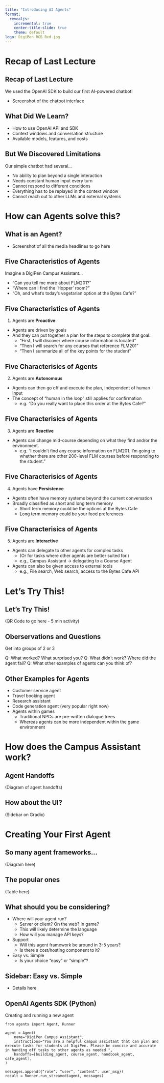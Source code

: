 ```yaml
---
title: "Introducing AI Agents"
format: 
  revealjs:
    incremental: true
    center-title-slide: true
    theme: default
logo: DigiPen_RGB_Red.jpg
---
```


# Recap of Last Lecture 

## Recap of Last Lecture

We used the OpenAI SDK to build our first AI-powered chatbot!

::: {.fragment}
- Screenshot of the chatbot interface
:::

## What Did We Learn?

::: {.incremental}
- How to use OpenAI API and SDK
- Context windows and conversation structure
- Available models, features, and costs
:::

## But We Discovered Limitations

Our simple chatbot had several...

- No ability to plan beyond a single interaction
- Needs constant human input every turn
- Cannot respond to different conditions
- Everything has to be replayed in the context window
- Cannot reach out to other LLMs and external systems

# How can Agents solve this?

## What is an Agent?

- Screenshot of all the media headlines to go here

## Five Characteristics of Agents

Imagine a DigiPen Campus Assistant...

- "Can you tell me more about FLM201?"
- "Where can I find the 'Hopper' room?"
- "Oh, and what's today's vegetarian option at the Bytes Cafe?"

## Five Characteristics of Agents

1. Agents are **Proactive**

- Agents are driven by goals
- And they can put together a plan for the steps to complete that goal.
  - "First, I will discover where course information is located"
  - "Then I will search for any courses that reference FLM201"
  - "Then I summarize all of the key points for the student"

## Five Characterisics of Agents

2. Agents are **Autonomous**

- Agents can then go off and execute the plan, independent of human input
- The concept of "human in the loop" still applies for confirmation
  - e.g. "Do you really want to place this order at the Bytes Cafe?"

## Five Characterisics of Agents

3. Agents are **Reactive**

- Agents can change mid-course depending on what they find and/or the environment.
  - e.g. "I couldn't find any course information on FLM201. I'm going to whether there are other 200-level FLM courses before responding to the student."

## Five Characterisics of Agents

4. Agents have **Persistence**

- Agents often have memory systems beyond the current conversation
- Broadly classified as short and long term memory 
  - Short term memory could be the options at the Bytes Cafe
  - Long term memory could be your food preferences

## Five Characterisics of Agents

5. Agents are **Interactive**

- Agents can delegate to other agents for complex tasks
  - (Or for tasks where other agents are better suited for.)
  - e.g., Campus Assistant -> delegating to a Course Agent
- Agents can also be given access to external tools
  - e.g., File search, Web search, access to the Bytes Cafe API

# Let's Try This!

## Let's Try This!

(QR Code to go here - 5 min activity)

## Oberservations and Questions

Get into groups of 2 or 3

Q: What worked? What surprised you?
Q: What didn't work? Where did the agent fail?
Q: What other examples of agents can you think of?

## Other Examples for Agents

- Customer service agent
- Travel booking agent
- Research assistant
- Code generation agent (very popular right now)
- Agents within games
  - Traditional NPCs are pre-written dialogue trees
  - Whereas agents can be more independent within the game environment

# How does the Campus Assistant work?

## Agent Handoffs

(Diagram of agent handoffs)

## How about the UI?

(Sidebar on Gradio)

# Creating Your First Agent

## So many agent frameworks...

(Diagram here)

## The popular ones

(Table here)

## What should you be considering?

- Where will your agent run?
  - Server or client? On the web? In game?
  - This will likely determine the language
  - How will you manage API keys?
- Support
  - Will this agent framework be around in 3-5 years?
  - Is there a cost/hosting component to it?
- Easy vs. Simple
  - Is your choice "easy" or "simple"?

## Sidebar: Easy vs. Simple

- Details here

## OpenAI Agents SDK (Python)

Creating and running a new agent

```.python
from agents import Agent, Runner

agent = Agent(
    name="DigiPen Campus Assistant",
    instructions="You are a helpful campus assistant that can plan and execute tasks for students at DigiPen. Please be concise and accurate in handing off tasks to other agents as needed.",
    handoffs=[building_agent, course_agent, handbook_agent, cafe_agent],
)

messages.append({"role": "user", "content": user_msg})
result = Runner.run_streamed(agent, messages)
```

